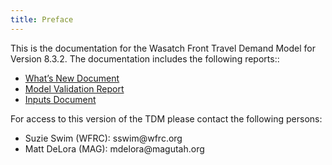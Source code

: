```yaml
---
title: Preface
---
```


This is the documentation for the Wasatch Front Travel Demand Model for Version 8.3.2. The documentation includes the following reports::

 - [What's New Document](whats-new/1-20220204-update.qmd)
 - [Model Validation Report](downloads.qmd) 
 - [Inputs Document](downloads.qmd)

For access to this version of the TDM please contact the following persons:

 - Suzie Swim (WFRC): sswim@wfrc.org
 - Matt DeLora (MAG): mdelora@magutah.org
